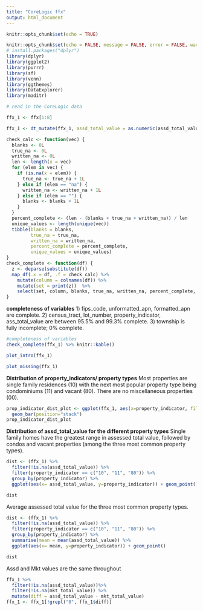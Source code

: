```yaml
---
title: "CoreLogic ffx"
output: html_document
---
```


```r
knitr::opts_chunk$set(echo = TRUE)
```

```r
knitr::opts_chunk$set(echo = FALSE, message = FALSE, error = FALSE, warning = FALSE)
# install.packages("dplyr")
library(dplyr)
library(ggplot2)
library(purrr)
library(sf)  
library(venn)
library(ggthemes)
library(DataExplorer)
library(maditr)
```

```r
# read in the CoreLogic data
```

```r
ffx_1 <- ffx[1:8]

ffx_1 <- dt_mutate(ffx_1, assd_total_value = as.numeric(assd_total_value))

```


```r

check_calc <- function(vec) {
  blanks <- 0L
  true_na <- 0L
  written_na <- 0L
  len <- length(x = vec)
  for (elem in vec) {
    if (is.na(x = elem)) {
      true_na <- true_na + 1L
    } else if (elem == "na") {
      written_na <- written_na + 1L
    } else if (elem == "") {
      blanks <- blanks + 1L
    }
  }
  percent_complete <- (len - (blanks + true_na + written_na)) / len
  unique_values <- length(unique(vec))
  tibble(blanks = blanks,
         true_na = true_na,
         written_na = written_na,
         percent_complete = percent_complete,
         unique_values = unique_values)
}
check_complete <- function(df) {
  z <- deparse(substitute(df))
  map_df(.x = df, .f = check_calc) %>%
    mutate(column = colnames(df)) %>%
    mutate(set = print(z))  %>%
    select(set, column, blanks, true_na, written_na, percent_complete, unique_values)
}
```


**completeness of variables**
1) fips_code, unformatted_apn, formatted_apn are complete.
2) census_tract, lot_number, property_indicator, ass_total_value are between 95.5% and 99.3% complete.
3) township is fully incomplete; 0% complete.

```r
#completeness of variables
check_complete(ffx_1) %>% knitr::kable()
```

```r
plot_intro(ffx_1)
```

```r
plot_missing(ffx_1)
```

**Distribution of property_indicators/ property types**
Most properties are single family residences (10) with the next most popular property type being condominiums (11) and vacant (80). There are no miscellaneous properties (00).

```r
prop_indicator_dist_plot <- ggplot(ffx_1, aes(x=property_indicator, fill=property_indicator)) +
  geom_bar(position="stack") 
prop_indicator_dist_plot
```

**Distribution of assd_total_value for the different property types**
Single family homes have the greatest range in assessed total value, followed by condos and vacant properties (among the three most common property types).
```r
dist <- (ffx_1) %>%
  filter(!is.na(assd_total_value)) %>% 
  filter(property_indicator == c("10", "11", "80")) %>%
  group_by(property_indicator) %>%
  ggplot(aes(x= assd_total_value, y=property_indicator)) + geom_point() 

dist 
```

Average assessed total value for the three most common property types.
```r
dist <- (ffx_1) %>%
  filter(!is.na(assd_total_value)) %>% 
  filter(property_indicator == c("10", "11", "80")) %>%
  group_by(property_indicator) %>%
  summarise(mean = mean(assd_total_value)) %>%
  ggplot(aes(x= mean, y=property_indicator)) + geom_point() 

dist 
```

Assd and Mkt values are the same throughout
```r
ffx_1 %>%
  filter(!is.na(assd_total_value))%>%
  filter(!is.na(mkt_total_value)) %>%
  mutate(diff = assd_total_value - mkt_total_value) 
ffx_1 <- ffx_1[!grepl("0", ffx_1$diff)]
```



